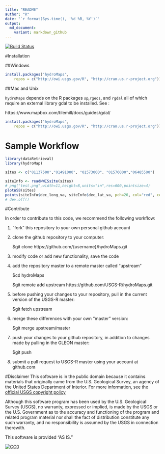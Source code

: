 ```yaml
---
title: "README"
author: "R"
date: "`r format(Sys.time(), '%d %B, %Y')`"
output:
  md_document:
    variant: markdown_github
---
```


[![Build Status](https://travis-ci.org/USGS-R/hydroMaps.svg)](https://travis-ci.org/USGS-R/hydroMaps)  

#Installation

##Windows

```r
install.packages("hydroMaps", 
    repos = c("http://owi.usgs.gov/R", "http://cran.us.r-project.org"))
```

##Mac and Unix

`hydroMaps` depends on the R packages `sp`,`rgeos`, and `rgdal` all of which require an external library gdal to be installed. See :

https://www.mapbox.com/tilemill/docs/guides/gdal/


```r
install.packages("hydroMaps", 
    repos = c("http://owi.usgs.gov/R", "http://cran.us.r-project.org"))
```


# Sample Workflow
```r
library(dataRetrieval)
library(hydroMap)

sites <- c("01137500","01491000", "01573000", "01576000","06485500")

siteInfo <- readNWISsite(sites)
# png("test.png",width=11,height=8,units="in",res=600,pointsize=4)
plotWSB(sites)
points(siteInfo$dec_long_va, siteInfo$dec_lat_va, pch=20, col="red", cex=3)
# dev.off()

```


#Contribute

In order to contribute to this code, we recommend the following workflow: 

1) "fork" this repository to your own personal github account

2) clone the github repository to your computer:

	$git clone https://github.com/{username}/hydroMaps.git

3) modify code or add new functionality, save the code

4) add the repository master to a remote master called "upstream"

	$cd hydroMaps

	$git remote add upstream https://github.com/USGS-R/hydroMaps.git

5) before pushing your changes to your repository, pull in the current version of the USGS-R master:

	$git fetch upstream

6) merge these differences with your own "master" version:

	$git merge upstream/master

7) push your changes to your github repository, in addition to changes made by pulling in the GLEON master:

	$git push

8) submit a pull request to USGS-R master using your account at github.com

#Disclaimer
This software is in the public domain because it contains materials that originally came from the U.S. Geological Survey, an agency of the United States Department of Interior. For more information, see the [official USGS copyright policy](http://www.usgs.gov/visual-id/credit_usgs.html#copyright/ "official USGS copyright policy")

Although this software program has been used by the U.S. Geological Survey (USGS), no warranty, expressed or implied, is made by the USGS or the U.S. Government as to the accuracy and functioning of the program and related program material nor shall the fact of distribution constitute any such warranty, and no responsibility is assumed by the USGS in connection therewith.

This software is provided "AS IS."

 [
    ![CC0](http://i.creativecommons.org/p/zero/1.0/88x31.png)
  ](http://creativecommons.org/publicdomain/zero/1.0/)

